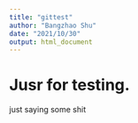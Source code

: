 ```yaml
---
title: "gittest"
author: "Bangzhao Shu"
date: "2021/10/30"
output: html_document
---
```



# Jusr for testing.

just saying some shit
